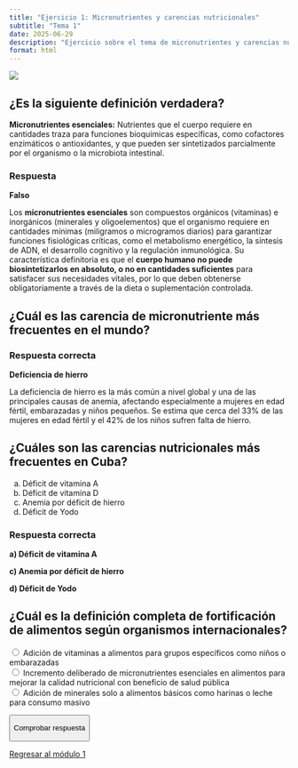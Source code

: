 ```yaml
---
title: "Ejercicio 1: Micronutrientes y carencias nutricionales"
subtitle: "Tema 1"
date: 2025-06-29
description: "Ejercicio sobre el tema de micronutrientes y carencias nutricionales"
format: html
---
```


![](/static/images/ejercicos01.png)

## ¿Es la siguiente definición verdadera?

**Micronutrientes esenciales:** Nutrientes que el cuerpo requiere en cantidades traza para funciones bioquímicas específicas, como cofactores enzimáticos o antioxidantes, y que pueden ser sintetizados parcialmente por el organismo o la microbiota intestinal.

::: {.callout-tip collapse="true"}
### Respuesta

**Falso**

Los **micronutrientes esenciales** son compuestos orgánicos (vitaminas) e inorgánicos (minerales y oligoelementos) que el organismo requiere en cantidades mínimas (miligramos o microgramos diarios) para garantizar funciones fisiológicas críticas, como el metabolismo energético, la síntesis de ADN, el desarrollo cognitivo y la regulación inmunológica. Su característica definitoria es que el **cuerpo humano no puede biosintetizarlos en absoluto, o no en cantidades suficientes** para satisfacer sus necesidades vitales, por lo que deben obtenerse obligatoriamente a través de la dieta o suplementación controlada.
:::

## ¿Cuál es las carencia de micronutriente más frecuentes en el mundo?

::: {.callout-tip collapse="true"}
### Respuesta correcta

**Deficiencia de hierro**

La deficiencia de hierro es la más común a nivel global y una de las principales causas de anemia, afectando especialmente a mujeres en edad fértil, embarazadas y niños pequeños. Se estima que cerca del 33% de las mujeres en edad fértil y el 42% de los niños sufren falta de hierro.
:::

## ¿Cuáles son las carencias nutricionales más frecuentes en Cuba?

a)  Déficit de vitamina A\
b)  Déficit de vitamina D\
c)  Anemia por déficit de hierro\
d)  Déficit de Yodo

::: {.callout-tip collapse="true"}
### Respuesta correcta

**a) Déficit de vitamina A**

**c) Anemia por déficit de hierro**

**d) Déficit de Yodo**
:::

## ¿Cuál es la definición completa de fortificación de alimentos según organismos internacionales?

<label> <input type="radio" name="fortificacion" value="incorrecto"> Adición de vitaminas a alimentos para grupos específicos como niños o embarazadas </label><br> <label> <input type="radio" name="fortificacion" value="correcto"> Incremento deliberado de micronutrientes esenciales en alimentos para mejorar la calidad nutricional con beneficio de salud pública </label><br> <label> <input type="radio" name="fortificacion" value="incorrecto"> Adición de minerales solo a alimentos básicos como harinas o leche para consumo masivo </label><br>

<button onclick="checkAnswer()">

Comprobar respuesta

</button>

::: {#feedback style="display:none; margin-top:15px; padding:10px; border-radius:5px; font-weight:bold"}
:::

```{=html}
<script>
function checkAnswer() {
  const selected = document.querySelector('input[name="fortificacion"]:checked');
  const feedback = document.getElementById('feedback');
  
  if(selected?.value === 'correcto') {
    feedback.innerHTML = "✅ Correcto! La definición incluye: 1) Incremento deliberado, 2) Micronutrientes esenciales, 3) Mejora calidad nutricional, 4) Beneficio salud pública.";
    feedback.style.backgroundColor = '#e6f7ee';
    feedback.style.color = '#0d6832';
  } else {
    feedback.innerHTML = "❌ Incorrecto. Recuerda: La fortificación no se limita a grupos específicos ni solo alimentos básicos. La definición completa abarca propósito, componentes y alcance de salud pública.";
    feedback.style.backgroundColor = '#fce8e6';
    feedback.style.color = '#d93025';
  }
  feedback.style.display = 'block';
}
</script>
```

[Regresar al módulo 1](../../modulos/tema01/modulo01.qmd)
